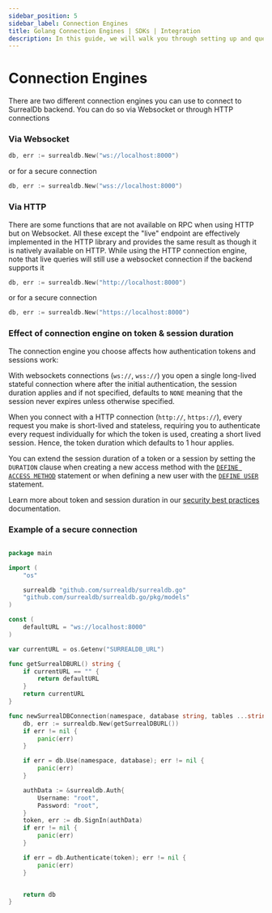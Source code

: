 ```yaml
---
sidebar_position: 5
sidebar_label: Connection Engines
title: Golang Connection Engines | SDKs | Integration
description: In this guide, we will walk you through setting up and querying your first project with the Golang SDK for SurrealDB.
---
```


# Connection Engines

There are two different connection engines you can use to connect to SurrealDb backend. You can do so via Websocket or through HTTP
connections

### Via Websocket

```go
db, err := surrealdb.New("ws://localhost:8000")
```

or for a secure connection

```go
db, err := surrealdb.New("wss://localhost:8000")
```

### Via HTTP

There are some functions that are not available on RPC when using HTTP but on Websocket. All these except
the "live" endpoint are effectively implemented in the HTTP library and provides the same result as though
it is natively available on HTTP. While using the HTTP connection engine, note that live queries will still
use a websocket connection if the backend supports it

```go
db, err := surrealdb.New("http://localhost:8000")
```

or for a secure connection

```go
db, err := surrealdb.New("https://localhost:8000")
```

### Effect of connection engine on token & session duration

The connection engine you choose affects how authentication tokens and sessions work:

With websockets connections (`ws://`, `wss://`) you open a single long-lived stateful connection where after the initial authentication, the session duration applies and if not specified, defaults to `NONE` meaning that the session never expires unless otherwise specified.

When you connect with a HTTP connection (`http://`, `https://`), every request you make is short-lived and stateless, requiring you to authenticate every request individually for which the token is used, creating a short lived session. Hence, the token duration which defaults to 1 hour applies.

You can extend the session duration of a token or a session by setting the `DURATION` clause when creating a new access method with the [`DEFINE ACCESS METHOD`](/docs/surrealql/statements/define/access) statement or when defining a new user with the [`DEFINE USER`](/docs/surrealql/statements/define/user) statement.

Learn more about token and session duration in our [security best practices](/docs/surrealdb/reference-guide/security-best-practices#expiration) documentation.

### Example of a secure connection

```go

package main

import (
	"os"

	surrealdb "github.com/surrealdb/surrealdb.go"
	"github.com/surrealdb/surrealdb.go/pkg/models"
)

const (
	defaultURL = "ws://localhost:8000"
)

var currentURL = os.Getenv("SURREALDB_URL")

func getSurrealDBURL() string {
	if currentURL == "" {
		return defaultURL
	}
	return currentURL
}

func newSurrealDBConnection(namespace, database string, tables ...string) *surrealdb.DB {
	db, err := surrealdb.New(getSurrealDBURL())
	if err != nil {
		panic(err)
	}

	if err = db.Use(namespace, database); err != nil {
		panic(err)
	}

	authData := &surrealdb.Auth{
		Username: "root",
		Password: "root",
	}
	token, err := db.SignIn(authData)
	if err != nil {
		panic(err)
	}

	if err = db.Authenticate(token); err != nil {
		panic(err)
	}


	return db
}
```
